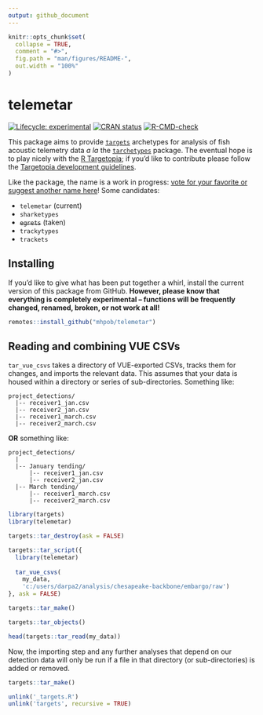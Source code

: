 ```yaml
---
output: github_document
---
```


<!-- README.md is generated from README.Rmd. Please edit that file -->

```r
knitr::opts_chunk$set(
  collapse = TRUE,
  comment = "#>",
  fig.path = "man/figures/README-",
  out.width = "100%"
)
```

# telemetar

<!-- badges: start -->
[![Lifecycle: experimental](https://img.shields.io/badge/lifecycle-experimental-orange.svg)](https://lifecycle.r-lib.org/articles/stages.html#experimental)
[![CRAN status](https://www.r-pkg.org/badges/version/telemetar)](https://CRAN.R-project.org/package=telemetar)
[![R-CMD-check](https://github.com/mhpob/telemetar/actions/workflows/R-CMD-check.yaml/badge.svg)](https://github.com/mhpob/telemetar/actions/workflows/R-CMD-check.yaml)
<!-- badges: end -->

This package aims to provide [`targets`](https://docs.ropensci.org/targets/) archetypes for analysis of fish acoustic telemetry data *a la* the [`tarchetypes`](https://docs.ropensci.org/tarchetypes/) package. The eventual hope is to play nicely with the [R Targetopia](https://wlandau.github.io/targetopia/); if you'd like to contribute please follow the [Targetopia development guidelines](https://wlandau.github.io/targetopia/contributing.html).

Like the package, the name is a work in progress: [vote for your favorite or suggest another name here](https://github.com/mhpob/telemetar/discussions/2)! Some candidates:

-   `telemetar` (current)
-   `sharketypes`
-   ~~`egrets`~~ (taken)
-   `trackytypes`
-   `trackets`

## Installing
If you'd like to give what has been put together a whirl, install the current version of this package from GitHub. **However, please know that everything is completely experimental -- functions will be frequently changed, renamed, broken, or not work at all!**

```r
remotes::install_github("mhpob/telemetar")
```

## Reading and combining VUE CSVs
`tar_vue_csvs` takes a directory of VUE-exported CSVs, tracks them for changes, and imports the relevant data. This assumes that your data is housed within a directory or series of sub-directories. Something like:

```
project_detections/
  |-- receiver1_jan.csv
  |-- receiver2_jan.csv
  |-- receiver1_march.csv
  |-- receiver2_march.csv
```

**OR** something like:

```
project_detections/
  |
  |-- January tending/
      |-- receiver1_jan.csv
      |-- receiver2_jan.csv
  |-- March tending/
      |-- receiver1_march.csv
      |-- receiver2_march.csv
```

```r
library(targets)
library(telemetar)
```


```r
targets::tar_destroy(ask = FALSE)
```


```r
targets::tar_script({
  library(telemetar)
  
  tar_vue_csvs(
    my_data,
    'c:/users/darpa2/analysis/chesapeake-backbone/embargo/raw')
}, ask = FALSE)

targets::tar_make()
```

```r
targets::tar_objects()

head(targets::tar_read(my_data))
```

Now, the importing step and any further analyses that depend on our detection data will only be run if a file in that directory (or sub-directories) is added or removed.

```r
targets::tar_make()
```


```r
unlink('_targets.R')
unlink('targets', recursive = TRUE)
```

